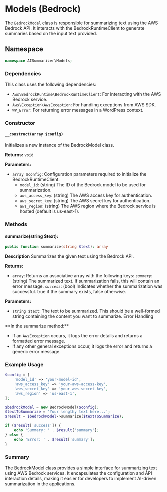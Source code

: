 
# Models (Bedrock)

The `BedrockModel` class is responsible for summarizing text using the AWS Bedrock API. It interacts with the BedrockRuntimeClient to generate summaries based on the input text provided.

## Namespace

```php
namespace AISummarizer\Models;
```

### Dependencies

This class uses the following dependencies:

-   `Aws\BedrockRuntime\BedrockRuntimeClient`: For interacting with the AWS Bedrock service.
-   `Aws\Exception\AwsException`: For handling exceptions from AWS SDK.
-   `WP_Error`: For returning error messages in a WordPress context.

### Constructor

#### `__construct(array $config)`

Initializes a new instance of the BedrockModel class.

**Returns:** `void`

**Parameters:**

-   `array $config`: Configuration parameters required to initialize the BedrockRuntimeClient.
    -   `model_id`: (string) The ID of the Bedrock model to be used for summarization.
    -   `aws_access_key`: (string) The AWS access key for authentication.
    -   `aws_secret_key`: (string) The AWS secret key for authentication.
    -   `aws_region`: (string) The AWS region where the Bedrock service is hosted (default is us-east-1).

### Methods

#### summarize(string $text):

```php
public function summarize(string $text): array
```

**Description**
Summarizes the given text using the Bedrock API.

**Returns:**

-   `array`: Returns an associative array with the following keys:
    _`summary`_: (string) The summarized text. If summarization fails, this will contain an error message.
    _`success`_: (bool) Indicates whether the summarization was successful. true if the summary exists, false otherwise.

**Parameters:**

-   `string $text`: The text to be summarized. This should be a well-formed string containing the content you want to summarize.
    Error Handling

<Callout type="info">
**In the summarize method:**

-   If an `AwsException` occurs, it logs the error details and returns a formatted error message.
-   If any other general exceptions occur, it logs the error and returns a generic error message.

</Callout>

### Example Usage

```php
$config = [
    'model_id' => 'your-model-id',
    'aws_access_key' => 'your-aws-access-key',
    'aws_secret_key' => 'your-aws-secret-key',
    'aws_region' => 'us-east-1',
];

$bedrockModel = new BedrockModel($config);
$textToSummarize = 'Your lengthy text here...';
$result = $bedrockModel->summarize($textToSummarize);

if ($result['success']) {
    echo 'Summary: ' . $result['summary'];
} else {
    echo 'Error: ' . $result['summary'];
}
```

### Summary

The BedrockModel class provides a simple interface for summarizing text using AWS Bedrock services. It encapsulates the configuration and API interaction details, making it easier for developers to implement AI-driven summarization in the applications.
